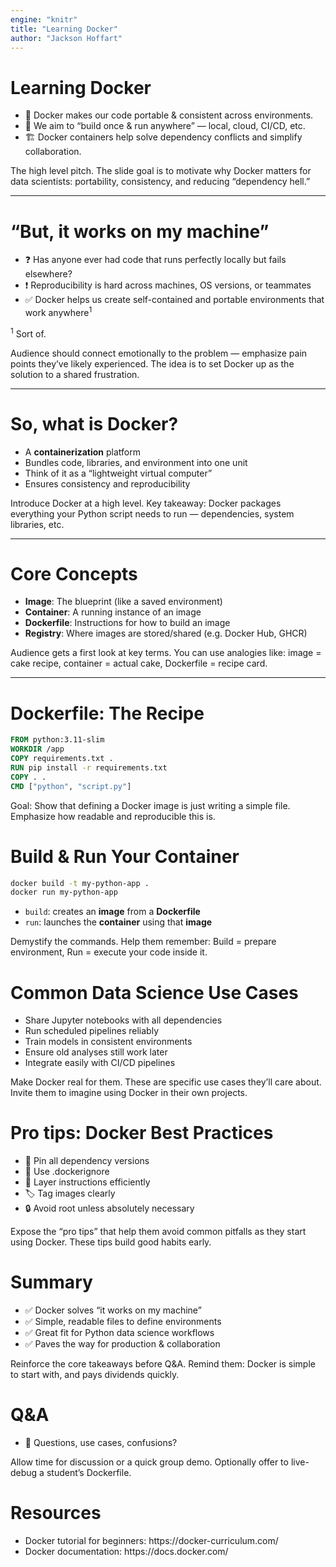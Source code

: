 ```yaml
---
engine: "knitr"
title: "Learning Docker"
author: "Jackson Hoffart"
---
```


# Learning Docker

- 🚀 Docker makes our code portable & consistent across environments.
- 🔄 We aim to "build once & run anywhere" — local, cloud, CI/CD, etc.
- 🏗️ Docker containers help solve dependency conflicts and simplify collaboration.

::: {.notes}
The high level pitch. The slide goal is to motivate why Docker matters for data scientists: portability, consistency, and reducing "dependency hell."
:::

---


# "But, it works on my machine"

- ❓ Has anyone ever had code that runs perfectly locally but fails elsewhere?
- ❗ Reproducibility is hard across machines, OS versions, or teammates
- ✅ Docker helps us create self-contained and portable environments that work anywhere<sup>1</sup>

::: {.fragment}
<sup>1</sup> Sort of.
:::

::: {.notes}
Audience should connect emotionally to the problem — emphasize pain points they’ve likely experienced. The idea is to set Docker up as the solution to a shared frustration.
:::
---

# So, what is Docker?

- A **containerization** platform
- Bundles code, libraries, and environment into one unit
- Think of it as a "lightweight virtual computer"
- Ensures consistency and reproducibility

::: {.notes}
Introduce Docker at a high level. Key takeaway: Docker packages everything your Python script needs to run — dependencies, system libraries, etc.
:::
---

# Core Concepts

- **Image**: The blueprint (like a saved environment)
- **Container**: A running instance of an image
- **Dockerfile**: Instructions for how to build an image
- **Registry**: Where images are stored/shared (e.g. Docker Hub, GHCR)

::: {.notes}
Audience gets a first look at key terms. You can use analogies like: image = cake recipe, container = actual cake, Dockerfile = recipe card.
:::
---

# Dockerfile: The Recipe

```Dockerfile
FROM python:3.11-slim
WORKDIR /app
COPY requirements.txt .
RUN pip install -r requirements.txt
COPY . .
CMD ["python", "script.py"]
```

::: {.notes}
Goal: Show that defining a Docker image is just writing a simple file. Emphasize how readable and reproducible this is.
:::

# Build & Run Your Container
``` bash
docker build -t my-python-app .
docker run my-python-app
```

- `build`: creates an **image** from a **Dockerfile**
- `run`: launches the **container** using that **image**

::: {.notes}
Demystify the commands. Help them remember: Build = prepare environment, Run = execute your code inside it.
:::


# Common Data Science Use Cases
- Share Jupyter notebooks with all dependencies
- Run scheduled pipelines reliably
- Train models in consistent environments
- Ensure old analyses still work later
- Integrate easily with CI/CD pipelines

::: {.notes}
Make Docker real for them. These are specific use cases they’ll care about. Invite them to imagine using Docker in their own projects.
:::

# Pro tips: Docker Best Practices
- 📌 Pin all dependency versions
- 📁 Use .dockerignore
- 🧱 Layer instructions efficiently
- 🏷️ Tag images clearly
- 🔒 Avoid root unless absolutely necessary

::: {.notes}
Expose the "pro tips" that help them avoid common pitfalls as they start using Docker. These tips build good habits early.
:::

# Summary

- ✅ Docker solves "it works on my machine"
- ✅ Simple, readable files to define environments
- ✅ Great fit for Python data science workflows
- ✅ Paves the way for production & collaboration

::: {.notes}
Reinforce the core takeaways before Q&A. Remind them: Docker is simple to start with, and pays dividends quickly.
:::

# Q&A
- 💬 Questions, use cases, confusions?

::: {.notes}
Allow time for discussion or a quick group demo. Optionally offer to live-debug a student’s Dockerfile.
:::

# Resources
- Docker tutorial for beginners: https://docker-curriculum.com/
- Docker documentation: https://docs.docker.com/
